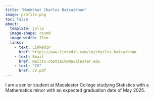 ```yaml
---
title: "Munkhbat Charles Batsaikhan"
image: profile.png
toc: false
about: 
  template: jolla
  image-shape: round
  image-width: 17em
  links:
    - text: LinkedIn
      href: https://www.linkedin.com/in/charles-batsaikhan
    - text: Email
      href: mailto:cbatsaik@macalester.edu
    - text: "CV"
      href: CV.pdf
---
```

  

::: {#hero-heading}

I am a senior student at Macalester College studying Statistics with a Mathematics minor with an expected graduation date of May 2025.

:::
